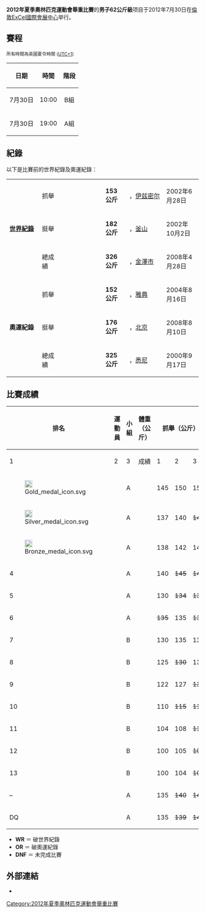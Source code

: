 {{Infobox Olympic event
|event = 男子62公斤級舉重賽
|games = 2012年夏季
|image = [[Image:Weightlifting_pictogram.svg|100px]]
|caption =
|venue = [[ExCel國際會展中心|ExCel國際會展中心]]
|date = 7月30日
|competitors = 17
|nations = 15
|gold = [[金恩國|金恩國]]
|goldNOC = PRK
|silver = [[Óscar_Figueroa_(weightlifter)|Óscar Figueroa]]
|silverNOC = COL
|bronze = [[埃科·尤利·伊拉萬|埃科·尤利·伊拉萬]]
|bronzeNOC = INA
|prev = [[2008年夏季奧林匹克運動會舉重比賽－男子62公斤級|2008年]]
|next = [[2016年夏季奧林匹克運動會舉重比賽－男子62公斤級|2016年]]
}}
'''2012年夏季奧林匹克運動會舉重比賽'''的'''男子62公斤級'''项目于2012年7月30日在[[倫敦|倫敦]][[ExCel國際會展中心|ExCel國際會展中心]]举行。

==賽程==
{{2012年夏季奧林匹克運動會舉重比賽}}
<small>所有時間為英國夏令時間 ([[UTC+1|UTC+1]]) </small>
{| class="wikitable"
|- align=left
! 日期
! 時間
! 階段 

|- 
|align=center|7月30日
|align=center|10:00
|align=center|B組
|- 
|align=center|7月30日
|align=center|19:00
|align=center|A組
|}

==紀錄==
以下是比賽前的世界紀錄及奧運紀錄：
{| class="wikitable"
|width=150 rowspan=3|'''[[舉重世界紀錄列表|世界紀錄]]'''
|width=85| 抓舉
|width=230|{{flagathlete|[[石智勇|石智勇]]|CHN}}
|width=70|'''153 公斤'''
|width=180|{{TUR}}，[[伊兹密尔|伊兹密尔]]
|width=130|2002年6月28日
|-
|挺舉
|{{flagathlete|[[樂茂盛|樂茂盛]]|CHN}}
|'''182 公斤'''
|{{KOR}}，[[釜山|釜山]]
|2002年10月2日
|-
|總成績
|{{flagathlete|[[张杰_(举重运动员)|张杰]]|CHN}}
|'''326公斤'''
|{{JPN}}，[[金澤市|金澤市]]
|2008年4月28日
|-
|rowspan=3|'''奧運紀錄''' || 抓舉|| {{flagathlete|[[石智勇|石智勇]]|CHN|2004年夏季}} || '''152公斤''' || {{GRE}}，[[雅典|雅典]] || 2004年8月16日
|-
| 挺舉 || {{flagIOCathlete|[[張湘祥|張湘祥]]|CHN|2008年夏季}} || '''176公斤''' || {{CHN}}，[[北京|北京]] || 2008年8月10日
|-
| 總成績 || {{flagIOCathlete|[[Nikolaj_Pešalov|Nikolaj Pešalov]]|CRO|2000年夏季}} || '''325公斤''' ||{{AUS}}，[[悉尼|悉尼]] || 2000年9月17日
|}
== 比賽成績 ==
{|class = "wikitable" style="font-size:90%"
! rowspan=2 width=50 | 排名
! rowspan=2 |運動員
! rowspan=2 width=35 |小組
! rowspan=2 width=60 |體重<br />（公斤）
!colspan=4| 抓舉（公斤）
!colspan=4| 挺舉（公斤）
!rowspan=2 width=60|總成績<br />（公斤）
|-
! width=40|1
! width=40|2
! width=40|3
! width=50|成績
! width=40|1
! width=40|2
! width=40|3
! width=50|成績
|- align=center
| [[File:Gold_medal_icon.svg|20px]] ||align=left| {{flagIOCathlete|[[金恩國|金恩國]]|PRK|2012年夏季}} || A ||  || 145 || 150 || 153 || 153<br/>'''OR''' || 170 || <s>174</s> || 174 || 174 || '''327<br/>WR'''
|- align=center
| [[File:Silver_medal_icon.svg|20px]] ||align=left| {{flagIOCathlete|[[Oscar_Albeiro_Figueroa_Mosquera|Oscar Albeiro Figueroa Mosquera]]|COL|2012年夏季}} || A ||  || 137 || 140 || <s>142</s> || 140 || <s>177</s> || <s>177</s> || 177 || 177<br/>'''OR''' || '''317'''
|- align=center
| [[File:Bronze_medal_icon.svg|20px]] ||align=left| {{flagIOCathlete|[[埃科·尤利·伊拉萬|埃科·尤利·伊拉萬]]|IND|2012年夏季}} || A ||  || 138 || 142 || 145 || 145 || <s>168</s> || 168 || 172 || 172 || '''317'''
|- align=center
| 4 ||align=left| {{flagIOCathlete|[[張傑_(舉重運動員)|張傑]]|CHN|2012年夏季}} || A ||  || 140 || <s>145</s> || <s>145</s> || 140 || 174 || <s>178</s> || <s>178</s> || 174 || '''314'''
|- align=center
| 5 ||align=left| {{flagIOCathlete|[[Hursit_Atak|Hursit Atak]]|TUR|2012年夏季}} || A ||  || 130 || <s>134</s> || <s>134</s> || 130 || <s>166</s> || 166 || 172 || 172 || '''302'''
|- align=center
| 6 ||align=left| {{flagIOCathlete|[[Umurbek_Bazarbayev|Umurbek Bazarbayev]]|TKM|2012年夏季}} || A ||  || <s>135</s> || 135 || <s>139</s> || 135 || <s>162</s> || <s>165</s> || 167 || 167 || '''302'''
|- align=center
| 7 ||align=left| {{flagIOCathlete|[[Hasbi_Muhamad|Hasbi Muhamad]]|IND|2012年夏季}} || B ||  || 130 || 135 || 138 || 138 || 163 || <s>171</s> || <s>171</s> || 163 || '''301'''
|- align=center
| 8 ||align=left| {{flagIOCathlete|[[Saad_Ahmed|Saad Ahmed]]|EGY|2012年夏季}} || B ||  || 125 || <s>130</s> || 130 || 130 || 158 || 162 || <s>165</s> || 162 || '''292'''
|- align=center
| 9 ||align=left| {{flagIOCathlete|[[Manuel_Minginfel|Manuel Minginfel]]|FSM|2012年夏季}} || B ||  || 122 || 127 || <s>130</s> || 127 || <s>158</s> || <s>158</s> || 158 || 158 || '''285'''
|- align=center
| 10 ||align=left| {{flagIOCathlete|[[Julio_Cesar_Salamanca_Pineda|Julio Cesar Salamanca Pineda]]|ESA|2012年夏季}} || B ||  || 110 || <s>115</s> || <s>115</s> || 110 || <s>150</s> || 150 || <s>155</s> || 150 || '''260'''
|- align=center
| 11 ||align=left| {{flagIOCathlete|[[Tuau_Lapua_Lapua|Tuau Lapua Lapua]]|TUV|2012年夏季}} || B ||  || 104 || 108 || <s>111</s> || 108 || 126 || 131 || 135 || 135 || '''243'''
|- align=center
| 12 ||align=left| {{flagIOCathlete|[[Charles_Ssekyaaya|Charles Ssekyaaya]]|UGA|2012年夏季}} || B ||  || 100 || 105 || <s>108</s> || 105 || 130 || <s>135</s> || <s>140</s> || 130 || '''235'''
|- align=center
| 13 ||align=left| {{flagIOCathlete|[[Stevick_Patris|Stevick Patris]]|PLW|2012年夏季}} || B ||  || 100 || 104 || <s>108</s> || 104 || 125 || 130 || <s>132</s> || 130 || '''234'''
|- align=center
| – ||align=left| {{flagIOCathlete|[[池訓民|池訓民]]|KOR|2012年夏季}} || A ||  || 135 || <s>140</s> || <s>142</s> || 135 || <s>160</s> || <s>165</s> || <s>165</s> || – || '''DNF'''
|- align=center bgcolor=pink
| DQ ||align=left| {{flagIOCathlete|[[Erol_Bilgin|Erol Bilgin]]|TUR|2012年夏季}} || A ||  || 135 || <s>139</s> || <s>140</s> || 135 || <s>165</s> || 165 || <s>169</s> || 165 || <s>'''300'''</s>
|}

* '''WR''' ＝ 破世界紀錄
* '''OR''' ＝ 破奧運紀錄
* '''DNF''' ＝ 未完成比賽

==外部連結==
*{{official|http://www.london2012.com/weightlifting/event/men-62kg/index.html}}{{en}}


[[Category:2012年夏季奧林匹克運動會舉重比賽|Category:2012年夏季奧林匹克運動會舉重比賽]]
